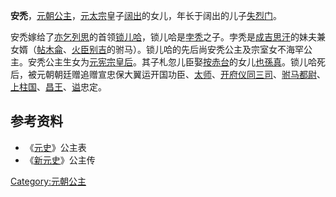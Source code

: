 {{東亞女性歷史人物
| 名稱=安禿
| 身份=[[元朝|元朝]]公主
| 畫像=
| 說明=
| 姓名=安禿
| 封爵=[[公主|公主]]
| 位號=
| 封號=昌国大长公主
| 出生年=
| 逝世年=
| 諡號=
| 父親=[[闊出|闊出]]
| 兄弟=[[失烈门|失烈门]]
| 夫=锁儿哈
| 夫之父=[[孛秃|孛秃]]
| 子=札忽儿陈
| 女=[[亦乞烈皇后|亦乞烈皇后]]
|}}
'''安禿'''，[[元朝|元朝]][[公主|公主]]，[[元太宗|元太宗]]皇子[[阔出|阔出]]的女儿，年长于阔出的儿子[[失烈门|失烈门]]。

安禿嫁给了[[亦乞列思|亦乞列思]]的首领[[锁儿哈|锁儿哈]]，锁儿哈是[[孛秃|孛秃]]之子。孛秃是[[成吉思汗|成吉思汗]]的妹夫兼女婿（[[帖木侖|帖木侖]]、[[火臣别吉|火臣别吉]]的驸马）。锁儿哈的先后尚安秃公主及宗室女不海罕公主。安秃公主生女为[[元宪宗|元宪宗]][[亦乞烈皇后|皇后]]。其子札忽儿臣娶[[按赤台|按赤台]]的女儿[[也孫真|也孫真]]。锁儿哈死后，被元朝朝廷赠追赠宣忠保大翼运开国功臣、[[太师|太师]]、[[开府仪同三司|开府仪同三司]]、[[驸马都尉|驸马都尉]]、[[上柱国|上柱国]]、[[昌王|昌王]]、[[谥|谥]]忠定。 
==参考资料==
*《[[元史|元史]]》公主表
*《[[新元史|新元史]]》公主传

{{元朝人物小作品}}
[[Category:元朝公主|Category:元朝公主]]